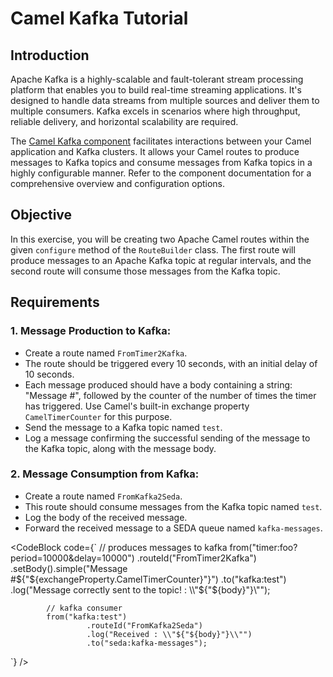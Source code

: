 
# Camel Kafka Tutorial

## Introduction
Apache Kafka is a highly-scalable and fault-tolerant stream processing platform that enables you to build real-time streaming applications. It's designed to handle data streams from multiple sources and deliver them to multiple consumers. Kafka excels in scenarios where high throughput, reliable delivery, and horizontal scalability are required.

The [Camel Kafka component](https://camel.apache.org/components/latest/kafka-component.html) facilitates interactions between your Camel application and Kafka clusters. It allows your Camel routes to produce messages to Kafka topics and consume messages from Kafka topics in a highly configurable manner. Refer to the component documentation for a comprehensive overview and configuration options.


## Objective
In this exercise, you will be creating two Apache Camel routes within the given `configure` method of the `RouteBuilder` class. The first route will produce messages to an Apache Kafka topic at regular intervals, and the second route will consume those messages from the Kafka topic.

## Requirements

### 1. **Message Production to Kafka:**
   - Create a route named `FromTimer2Kafka`.
   - The route should be triggered every 10 seconds, with an initial delay of 10 seconds.
   - Each message produced should have a body containing a string: "Message #", followed by the counter of the number of times the timer has triggered. Use Camel's built-in exchange property `CamelTimerCounter` for this purpose.
   - Send the message to a Kafka topic named `test`.
   - Log a message confirming the successful sending of the message to the Kafka topic, along with the message body.

### 2. **Message Consumption from Kafka:**
   - Create a route named `FromKafka2Seda`.
   - This route should consume messages from the Kafka topic named `test`.
   - Log the body of the received message.
   - Forward the received message to a SEDA queue named `kafka-messages`.



<CodeBlock code={`
            // produces messages to kafka
            from("timer:foo?period=10000&delay=10000")
                     .routeId("FromTimer2Kafka")
                     .setBody().simple("Message #${"${exchangeProperty.CamelTimerCounter}"}")
                     .to("kafka:test")
                     .log("Message correctly sent to the topic! : \\"${"${body}"}\\"");

            // kafka consumer
            from("kafka:test")
                     .routeId("FromKafka2Seda")
                     .log("Received : \\"${"${body}"}\\"")
                     .to("seda:kafka-messages");
`} />